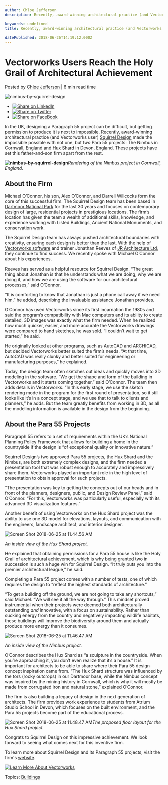 ```yaml
---
author: Chloe Jefferson
description: Recently, award-winning architectural practice (and Vectorworks user) Squirrel Design made the impossible possible with two Para 55 projects.

keywords: undefined
title: Recently, award-winning architectural practice (and Vectorworks user) Squirrel Design made the impossible possible with two Para 55 projects.
 
datePublished: 2018-06-26T14:19:12.000Z
---
```

  

# Vectorworks Users Reach the Holy Grail of Architectural Achievement

 Posted by [Chloe Jefferson](https://blog.vectorworks.net/author/chloe-jefferson) | 6 min read time 

![nimbus-by-squirrel-design](https://blog.vectorworks.net/hubfs/nimbus-by-squirrel-design.jpg) 

* [![Share on LinkedIn](https://2659751.fs1.hubspotusercontent-na1.net/hubfs/2659751/michaelDemo/share-LI.png)](http://www.linkedin.com/shareArticle?mini=true&url=https%3A%2F%2Fblog.vectorworks.net%2Fvectorworks-users-achieve-the-holy-grail-of-architectural-achievement)
* [![Share on Twitter](https://2659751.fs1.hubspotusercontent-na1.net/hubfs/2659751/michaelDemo/share-TW.png)](https://www.twitter.com/share?text=Vectorworks%20Users%20Reach%20the%20Holy%20Grail%20of%20Architectural%20Achievement&url=https%3A%2F%2Fblog.vectorworks.net%2Fvectorworks-users-achieve-the-holy-grail-of-architectural-achievement&via=PMGTweets)
* [![Share on FaceBook](https://2659751.fs1.hubspotusercontent-na1.net/hubfs/2659751/michaelDemo/share-FB.png)](https://www.facebook.com/sharer/sharer.php?u=https%3A%2F%2Fblog.vectorworks.net%2Fvectorworks-users-achieve-the-holy-grail-of-architectural-achievement)

In the UK, designing a Paragraph 55 project can be difficult, but getting permission to produce it is next to impossible. Recently, award-winning architectural practice (and Vectorworks user) [Squirrel Design](http://www.squirrel-design.co.uk) made the impossible possible with not one, but _two_ Para 55 projects: The Nimbus in Cornwall, England and [Hux Shard](http://www.huxshard.uk/paragraph-55/hux-shard-paragraph-55/) in Devon, England. These projects have set this father-and-son firm apart from the rest.

**![nimbus-by-squirrel-design](https://blog.vectorworks.net/hs-fs/hubfs/nimbus-by-squirrel-design.jpg?width=626&name=nimbus-by-squirrel-design.jpg)**_Rendering of the Nimbus project in Cornwall, England._

## About the Firm

Michael O’Connor, his son, Alex O’Connor, and Darrell Willcocks form the core of this successful firm. The Squirrel Design team has been based in [Dartmoor National Park](http://www.dartmoor.gov.uk/enjoy-dartmoor/places/towns-and-villages) for the last 30 years and focuses on contemporary design of large, residential projects in prestigious locations. The firm’s location has given the team a wealth of additional skills, knowledge, and experience working with Listed Buildings, Ancient National Monuments, and conservation work.

The Squirrel Design team has always pushed architectural boundaries with creativity, ensuring each design is better than the last. With the help of [Vectorworks software](http://www.vectorworks.net/en?utm%5Fcampaign=blog&utm%5Fsource=intext&utm%5Fmedium=planetvectorworks&utm%5Fcontent=squirreldesign062618) and trainer Jonathan Reeves of [JR Architecture Ltd](http://www.jra-vectorworks-cad.co.uk/), they continue to find success. We recently spoke with Michael O’Connor about his experiences.

Reeves has served as a helpful resource for Squirrel Design. “The great thing about Jonathan is that he understands what we are doing, why we are doing it, and how we are using the software for our architectural processes,” said O’Connor.

“It is comforting to know that Jonathan is just a phone call away if we need him,” he added, describing the invaluable assistance Jonathan provides. 

O’Connor has used Vectorworks since its first incarnation the 1980s and said the program’s compatibility with Mac computers and its ability to create detailed, 3D images was exactly what the firm needed. When he realized how much quicker, easier, and more accurate the Vectorworks drawings were compared to hand sketches, he was sold. “I couldn’t wait to get started,” he said.

He originally looked at other programs, such as AutoCAD and ARCHICAD, but decided Vectorworks better suited the firm’s needs. “At that time, AutoCAD was really clunky and better suited for engineering or manufacturing purposes,” he explained. 

Today, the design team often sketches out ideas and quickly moves into 3D modeling in the software. “We get the shape and form of the building in Vectorworks and it starts coming together,” said O’Connor. The team then adds details in Vectorworks. “In this early stage, we use the sketch rendering mode in the program for the first round of presentation, so it still looks like it’s in a concept stage, and we use that to talk to clients and planners,” he adds. But the team greatly benefits from working in 3D, as all the modeling information is available in the design from the beginning.

## About the Para 55 Projects

Paragraph 55 refers to a set of requirements within the UK’s National Planning Policy Framework that allows for building a home in the countryside if the design is “of exceptional quality or innovative nature.”

Squirrel Design’s two approved Para 55 projects, the Hux Shard and the Nimbus, are both extremely complex designs, and the firm needed a presentation tool that was robust enough to accurately and impressively share them. Vectorworks played an important role in the high level of presentation to obtain approval for such projects.

“The presentation was key to getting the concepts out of our heads and in front of the planners, designers, public, and Design Review Panel,” said O’Connor. “For this, Vectorworks was particularly useful, especially with its advanced 3D visualization features.”

Another benefit of using Vectorworks on the Hux Shard project was the ability to use one 3D model for elevations, layouts, and communication with the engineers, landscape architect, and interior designer.

![Screen Shot 2018-06-25 at 11.44.56 AM](https://blog.vectorworks.net/hs-fs/hubfs/Screen%20Shot%202018-06-25%20at%2011.44.56%20AM.png?width=1189&name=Screen%20Shot%202018-06-25%20at%2011.44.56%20AM.png) 

_An inside view of the Hux Shard project._

He explained that obtaining permissions for a Para 55 house is like the Holy Grail of architectural achievement, which is why being granted two in succession is such a huge win for Squirrel Design. “It truly puts you into the premier architectural league,” he said.

Completing a Para 55 project comes with a number of tests, one of which requires the design to “reflect the highest standards of architecture.”

“To get a building off the ground, we are not going to take any shortcuts,” said Michael. “We will see it all the way through.” This mindset proved instrumental when their projects were deemed both architecturally outstanding _and_ innovative, with a focus on sustainability. Rather than sucking energy from the country and negatively impacting wildlife habitats, these buildings will improve the biodiversity around them and actually produce more energy than it consumes.

![Screen Shot 2018-06-25 at 11.46.47 AM](https://blog.vectorworks.net/hs-fs/hubfs/Screen%20Shot%202018-06-25%20at%2011.46.47%20AM.png?width=1212&name=Screen%20Shot%202018-06-25%20at%2011.46.47%20AM.png)

_An inside view of the Nimbus project._

O’Connor describes the Hux Shard as “a sculpture in the countryside. When you’re approaching it, you don’t even realize that it’s a house.” It is important for architects to be able to share where their Para 55 design concept inspiration came from. “The Hux Shard structure was influenced by the tors (rocky outcrops) in our Dartmoor base, while the Nimbus concept was inspired by the mining history in Cornwall, which is why it will mostly be made from corrugated iron and natural stone,” explained O’Connor.

The firm is also building a legacy of design in the next generation of architects. The firm provides work experience to students from Atrium Studio School in Devon, which focuses on the built environment, and the Para 55 projects become part of the educational process.

![Screen Shot 2018-06-25 at 11.48.47 AM](https://blog.vectorworks.net/hs-fs/hubfs/Screen%20Shot%202018-06-25%20at%2011.48.47%20AM.png?width=1306&name=Screen%20Shot%202018-06-25%20at%2011.48.47%20AM.png)_The proposed floor layout for the Hux Shard project._ 

Congrats to Squirrel Design on this impressive achievement. We look forward to seeing what comes next for this inventive firm.

To learn more about Squirrel Design and its Paragraph 55 projects, visit the firm's [website](https://www.squirrel-design.co.uk/).

[![Learn More About Vectorworks](https://no-cache.hubspot.com/cta/default/3018241/666ef466-31a3-481d-b850-eb8f013132db.png)](https://cta-redirect.hubspot.com/cta/redirect/3018241/666ef466-31a3-481d-b850-eb8f013132db) 

 Topics: [Buildings](https://blog.vectorworks.net/topic/buildings) 

  